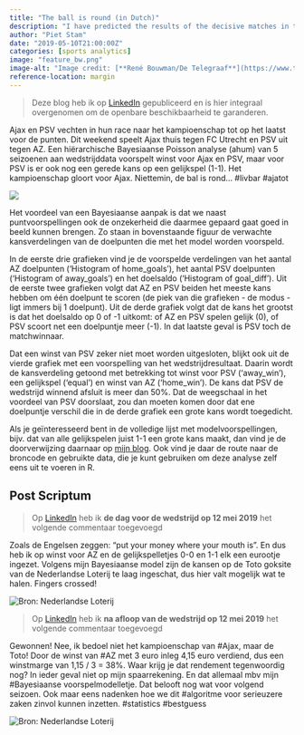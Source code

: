 ```yaml
---
title: "The ball is round (in Dutch)"
description: "I have predicted the results of the decisive matches in the Eredivisie season 2018/2019 with my hierarchical Bayesian Poisson model. Betting on these results gave me a decent return."
author: "Piet Stam"
date: "2019-05-10T21:00:00Z"
categories: [sports analytics]
image: "feature_bw.png"
image-alt: "Image credit: [**René Bouwman/De Telegraaf**](https://www.telegraaf.nl/sport/2205027/van-bommel-ik-heb-de-bagage-die-nodig-is)"
reference-location: margin
---
```


> Deze blog heb ik op [LinkedIn](https://www.linkedin.com/pulse/de-bal-rond-piet-stam/) gepubliceerd en is hier integraal overgenomen om de openbare beschikbaarheid te garanderen.

Ajax en PSV vechten in hun race naar het kampioenschap tot op het laatst voor de punten. Dit weekend speelt Ajax thuis tegen FC Utrecht en PSV uit tegen AZ. Een hiërarchische Bayesiaanse Poisson analyse (ahum) van 5 seizoenen aan wedstrijddata voorspelt winst voor Ajax en PSV, maar voor PSV is er ook nog een gerede kans op een gelijkspel (1-1). Het kampioenschap gloort voor Ajax. Niettemin, de bal is rond... #livbar #ajatot

![](2019-05-10-2.png)

Het voordeel van een Bayesiaanse aanpak is dat we naast puntvoorspellingen ook de onzekerheid die daarmee gepaard gaat goed in beeld kunnen brengen. Zo staan in bovenstaande figuur de verwachte kansverdelingen van de doelpunten die met het model worden voorspeld.

In de eerste drie grafieken vind je de voorspelde verdelingen van het aantal AZ doelpunten ('Histogram of home_goals'), het aantal PSV doelpunten ('Histogram of away_goals') en het doelsaldo ('Histogram of goal_diff'). Uit de eerste twee grafieken volgt dat AZ en PSV beiden het meeste kans hebben om één doelpunt te scoren (de piek van die grafieken - de modus - ligt immers bij 1 doelpunt). Uit de derde grafiek volgt dat de kans het grootst is dat het doelsaldo op 0 of -1 uitkomt: of AZ en PSV spelen gelijk (0), of PSV scoort net een doelpuntje meer (-1). In dat laatste geval is PSV toch de matchwinnaar.

Dat een winst van PSV zeker niet moet worden uitgesloten, blijkt ook uit de vierde grafiek met een voorspelling van het wedstrijdresultaat. Daarin wordt de kansverdeling getoond met betrekking tot winst voor PSV ('away_win'), een gelijkspel ('equal') en winst van AZ ('home_win'). De kans dat PSV de wedstrijd winnend afsluit is meer dan 50%. Dat de weegschaal in het voordeel van PSV doorslaat, zou dan moeten komen door dat ene doelpuntje verschil die in de derde grafiek een grote kans wordt toegedicht.

Als je geïnteresseerd bent in de volledige lijst met modelvoorspellingen, bijv. dat van alle gelijkspelen juist 1-1 een grote kans maakt, dan vind je de doorverwijzing daarnaar op [mijn blog](https://pietstam.nl/blog/2019/05/10/bayesian-football-odds). Ook vind je daar de route naar de broncode en gebruikte data, die je kunt gebruiken om deze analyse zelf eens uit te voeren in R.

## Post Scriptum

> Op [LinkedIn](https://www.linkedin.com/pulse/de-bal-rond-piet-stam/) heb ik **de dag voor de wedstrijd op 12 mei 2019** het volgende commentaar toegevoegd

Zoals de Engelsen zeggen: "put your money where your mouth is". En dus heb ik op winst voor AZ en de gelijkspelletjes 0-0 en 1-1 elk een eurootje ingezet. Volgens mijn Bayesiaanse model zijn de kansen op de Toto goksite van de Nederlandse Loterij te laag ingeschat, dus hier valt mogelijk wat te halen. Fingers crossed!

![](2019-05-10-3.png "Bron: Nederlandse Loterij")

> Op [LinkedIn](https://www.linkedin.com/pulse/de-bal-rond-piet-stam/) heb ik **na afloop van de wedstrijd op 12 mei 2019** het volgende commentaar toegevoegd

Gewonnen! Nee, ik bedoel niet het kampioenschap van #Ajax, maar de Toto! Door de winst van #AZ met 3 euro inleg 4,15 euro verdiend, dus een winstmarge van 1,15 / 3 = 38%. Waar krijg je dat rendement tegenwoordig nog? In ieder geval niet op mijn spaarrekening. En dat allemaal mbv mijn #Bayesiaanse voorspelmodelletje. Dat belooft nog wat voor volgend seizoen. Ook maar eens nadenken hoe we dit #algoritme voor serieuzere zaken zinvol kunnen inzetten. #statistics #bestguess

![](2019-05-10-4.png "Bron: Nederlandse Loterij")
